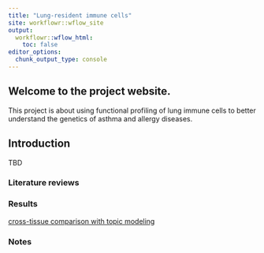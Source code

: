 ```yaml
---
title: "Lung-resident immune cells"
site: workflowr::wflow_site
output:
  workflowr::wflow_html:
    toc: false
editor_options:
  chunk_output_type: console
---
```


## Welcome to the project website. 

This project is about using functional profiling of lung immune cells to better understand the genetics of asthma and allergy diseases.

## Introduction
TBD

### Literature reviews 

### Results
[cross-tissue comparison with topic modeling](cross_tissue_DE_u19_fastTopics.html)

### Notes